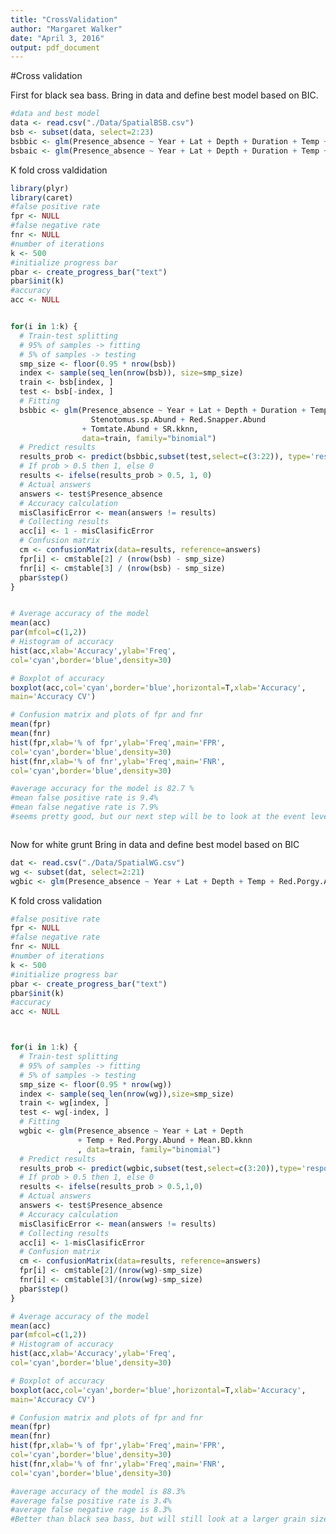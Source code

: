 ```yaml
---
title: "CrossValidation"
author: "Margaret Walker"
date: "April 3, 2016"
output: pdf_document
---
```

#Cross validation

First for black sea bass.
Bring in data and define best model based on BIC.  
```r
#data and best model
data <- read.csv("./Data/SpatialBSB.csv")
bsb <- subset(data, select=2:23)
bsbbic <- glm(Presence_absence ~ Year + Lat + Depth + Duration + Temp + Stenotomus.sp.Abund + Red.Snapper.Abund + Tomtate.Abund + SR.kknn, data=bsb, family="binomial")
bsbaic <- glm(Presence_absence ~ Year + Lat + Depth + Duration + Temp + Stenotomus.sp.Abund + Red.Snapper.Abund + Tomtate.Abund + Scamp.Abund + Mean.BD.kknn + BH.kknn + SS.kknn + SR.kknn, data=bsb, family="binomial" )
```

K fold cross valdidation 
```r
library(plyr)
library(caret)
#false positive rate 
fpr <- NULL
#false negative rate
fnr <- NULL
#number of iterations
k <- 500
#initialize progress bar
pbar <- create_progress_bar("text")
pbar$init(k)
#accuracy
acc <- NULL


for(i in 1:k) {
  # Train-test splitting
  # 95% of samples -> fitting
  # 5% of samples -> testing
  smp_size <- floor(0.95 * nrow(bsb))
  index <- sample(seq_len(nrow(bsb)), size=smp_size)
  train <- bsb[index, ]
  test <- bsb[-index, ]
  # Fitting
  bsbbic <- glm(Presence_absence ~ Year + Lat + Depth + Duration + Temp + 
                  Stenotomus.sp.Abund + Red.Snapper.Abund 
                + Tomtate.Abund + SR.kknn,
                data=train, family="binomial")
  # Predict results
  results_prob <- predict(bsbbic,subset(test,select=c(3:22)), type='response')
  # If prob > 0.5 then 1, else 0
  results <- ifelse(results_prob > 0.5, 1, 0)
  # Actual answers
  answers <- test$Presence_absence
  # Accuracy calculation
  misClasificError <- mean(answers != results)
  # Collecting results
  acc[i] <- 1 - misClasificError
  # Confusion matrix
  cm <- confusionMatrix(data=results, reference=answers)
  fpr[i] <- cm$table[2] / (nrow(bsb) - smp_size)
  fnr[i] <- cm$table[3] / (nrow(bsb) - smp_size)
  pbar$step()
}


# Average accuracy of the model
mean(acc)
par(mfcol=c(1,2))
# Histogram of accuracy
hist(acc,xlab='Accuracy',ylab='Freq',
col='cyan',border='blue',density=30)

# Boxplot of accuracy
boxplot(acc,col='cyan',border='blue',horizontal=T,xlab='Accuracy',
main='Accuracy CV')

# Confusion matrix and plots of fpr and fnr
mean(fpr)
mean(fnr)
hist(fpr,xlab='% of fpr',ylab='Freq',main='FPR',
col='cyan',border='blue',density=30)
hist(fnr,xlab='% of fnr',ylab='Freq',main='FNR',
col='cyan',border='blue',density=30)

#average accuracy for the model is 82.7 %
#mean false positive rate is 9.4%
#mean false negative rate is 7.9%
#seems pretty good, but our next step will be to look at the event level instead of the trap level and see if this has any effect on model selection or accuracy. 



```
Now for white grunt
Bring in data and define best model based on BIC
```r
dat <- read.csv("./Data/SpatialWG.csv")
wg <- subset(dat, select=2:21)
wgbic <- glm(Presence_absence ~ Year + Lat + Depth + Temp + Red.Porgy.Abund + Mean.BD.kknn, data=wg, family="binomial")
```
K fold cross validation
```r
#false positive rate 
fpr <- NULL
#false negative rate
fnr <- NULL
#number of iterations
k <- 500
#initialize progress bar
pbar <- create_progress_bar("text")
pbar$init(k)
#accuracy
acc <- NULL



for(i in 1:k) {
  # Train-test splitting
  # 95% of samples -> fitting
  # 5% of samples -> testing
  smp_size <- floor(0.95 * nrow(wg))
  index <- sample(seq_len(nrow(wg)),size=smp_size)
  train <- wg[index, ]
  test <- wg[-index, ]
  # Fitting
  wgbic <- glm(Presence_absence ~ Year + Lat + Depth 
               + Temp + Red.Porgy.Abund + Mean.BD.kknn
               , data=train, family="binomial")
  # Predict results
  results_prob <- predict(wgbic,subset(test,select=c(3:20)),type='response')
  # If prob > 0.5 then 1, else 0
  results <- ifelse(results_prob > 0.5,1,0)
  # Actual answers
  answers <- test$Presence_absence
  # Accuracy calculation
  misClasificError <- mean(answers != results)
  # Collecting results
  acc[i] <- 1-misClasificError
  # Confusion matrix
  cm <- confusionMatrix(data=results, reference=answers)
  fpr[i] <- cm$table[2]/(nrow(wg)-smp_size)
  fnr[i] <- cm$table[3]/(nrow(wg)-smp_size)
  pbar$step()
}

# Average accuracy of the model
mean(acc)
par(mfcol=c(1,2))
# Histogram of accuracy
hist(acc,xlab='Accuracy',ylab='Freq',
col='cyan',border='blue',density=30)

# Boxplot of accuracy
boxplot(acc,col='cyan',border='blue',horizontal=T,xlab='Accuracy',
main='Accuracy CV')

# Confusion matrix and plots of fpr and fnr
mean(fpr)
mean(fnr)
hist(fpr,xlab='% of fpr',ylab='Freq',main='FPR',
col='cyan',border='blue',density=30)
hist(fnr,xlab='% of fnr',ylab='Freq',main='FNR',
col='cyan',border='blue',density=30)

#average accuracy of the model is 88.3%
#average false positive rate is 3.4%
#average false negative rage is 8.3%
#Better than black sea bass, but will still look at a larger grain size than the trap level. 
```

